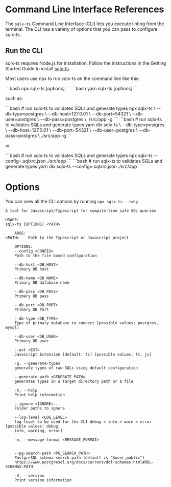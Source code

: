 
# Command Line Interface References

The `sqlx-ts` Command Line Interface (CLI) lets you execute linting from the terminal. The CLI has a variety of options that you can pass to configure sqlx-ts.

## Run the CLI

sqlx-ts requires Node.js for installation. Follow the instructions in the Getting Started Guide to install [sqlx-ts](/installation).

Most users use npx to run sqlx-ts on the command line like this:

<Tabs>
  <TabItem value="npm" label="npm" default>
      ```bash
      npx sqlx-ts [options] <PATH>
      ```
  </TabItem>
  <TabItem value="yarn" label="yarn">
      ```bash
      yarn sqlx-ts [options] <PATH>
      ```
  </TabItem>
</Tabs>

such as:

<Tabs>
    <TabItem value="npm" label="npm" default>
        ```bash
        # run sqlx-ts to validates SQLs and generate types
        npx sqlx-ts \
            --db-type=postgres \
            --db-host=127.0.01 \
            --db-port=54321 \
            --db-user=postgres \
            --db-pass=postgres \
            ./src/app -g
        ```
    </TabItem>
    <TabItem value="yarn" label="yarn">
        ```bash
        # run sqlx-ts to validates SQLs and generate types
        yarn dlx sqlx-ts \
            --db-type=postgres \
            --db-host=127.0.01 \
            --db-port=54321 \
            --db-user=postgres \
            --db-pass=postgres \
            ./src/app -g
        ```
    </TabItem>
</Tabs>

or

<Tabs>
    <TabItem value="npm" label="npm" default>
        ```bash
        # run sqlx-ts to validates SQLs and generate types
        npx sqlx-ts --config=.sqlxrc.json ./src/app
        ```
    </TabItem>
    <TabItem value="yarn" label="yarn">
        ```bash
        # run sqlx-ts to validates SQLs and generate types
        yarn dlx sqlx-ts --config=.sqlxrc.json ./src/app
        ```
    </TabItem>
</Tabs>

# Options

You can view all the CLI options by running `npx sqlx-ts --help`

```
A tool for Javascript/Typescript for compile-time safe SQL queries

USAGE:
sqlx-ts [OPTIONS] <PATH>

    ARGS:
<PATH>    Path to the Typescript or Javascript project

    OPTIONS:
    --config <CONFIG>
    Path to the file based configuration

    --db-host <DB_HOST>
    Primary DB host

    --db-name <DB_NAME>
    Primary DB database name

    --db-pass <DB_PASS>
    Primary DB pass

    --db-port <DB_PORT>
    Primary DB Port

    --db-type <DB_TYPE>
    Type of primary database to connect [possible values: postgres, mysql]

    --db-user <DB_USER>
    Primary DB user

    --ext <EXT>
    Javascript Extension [default: ts] [possible values: ts, js]

    -g, --generate-types
    generate types of raw SQLs using default configuration

    --generate-path <GENERATE_PATH>
    generates types in a target directory path or a file

    -h, --help
    Print help information

    --ignore <IGNORE>...
    Folder paths to ignore

    --log-level <LOG_LEVEL>
    log level to be used for the CLI debug > info > warn > error [possible values: debug,
    info, warning, error]

    -m, --message-format <MESSAGE_FORMAT>


    --pg-search-path <PG_SEARCH_PATH>
    PostgreSQL schema search path (default is "$user,public")
    https://www.postgresql.org/docs/current/ddl-schemas.html#DDL-SCHEMAS-PATH

    -V, --version
    Print version information
```
